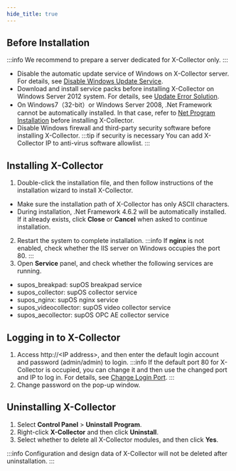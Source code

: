```yaml
---
hide_title: true
---
```


## Before Installation

:::info
We recommend to prepare a server dedicated for X-Collector only.
:::

- Disable the automatic update service of Windows on X-Collector server. For details, see <a href="Appendix/Disable Windows Update Service">Disable Windows Update Service</a>.
- Download and install service packs before installing X-Collector on Windows Server 2012 system. For details, see <a href="Appendix/Update Error Solution">Update Error Solution</a>.
- On Windows7（32-bit）or Windows Server 2008, .Net Framework cannot be automatically installed. In that case, refer to <a href="Appendix/Net Program Installation">Net Program Installation</a> before installing X-Collector.
- Disable Windows firewall and third-party security software before installing X-Collector.
:::tip if security is necessary
You can add X-Collector IP to anti-virus software allowlist.
:::

## Installing X-Collector

1. Double-click the installation file, and then follow instructions of the installation wizard to install X-Collector.
- Make sure the installation path of X-Collector has only ASCII characters.
- During installation, .Net Framework 4.6.2 will be automatically installed. If it already exists, click <strong>Close</strong> or <strong>Cancel</strong> when asked to continue installation.
2. Restart the system to complete installation.
:::info
If <strong>nginx</strong> is not enabled, check whether the IIS server on Windows occupies the port 80.
:::
3. Open **Service** panel, and check whether the following services are running.

<ul>
  <li>supos_breakpad: supOS breakpad service</li>
  <li>supos_collector: supOS collector service </li>
  <li>supos_nginx: supOS nginx service</li>
  <li>supos_videocollector: supOS video collector service</li>
  <li>supos_aecollector: supOS OPC AE collector service</li>
</ul>

## Logging in to X-Collector

1. Access http://&lt;IP address&gt;, and then enter the default login account and password (admin/admin) to login.
:::info
If the default port 80 for X-Collector is occupied, you can change it and then use the changed port and IP to log in. For details, see <a href="Appendix/Change Login Port"> Change Login Port</a>.
:::
3. Change password on the pop-up window.

## Uninstalling X-Collector

1. Select **Control Panel** > **Uninstall Program**.
2. Right-click <strong>X-Collector</strong> and then click <strong>Uninstall</strong>.
3. Select whether to delete all X-Collector modules, and then click <strong>Yes</strong>.
  
:::info
Configuration and design data of X-Collector will not be deleted after uninstallation.
:::


